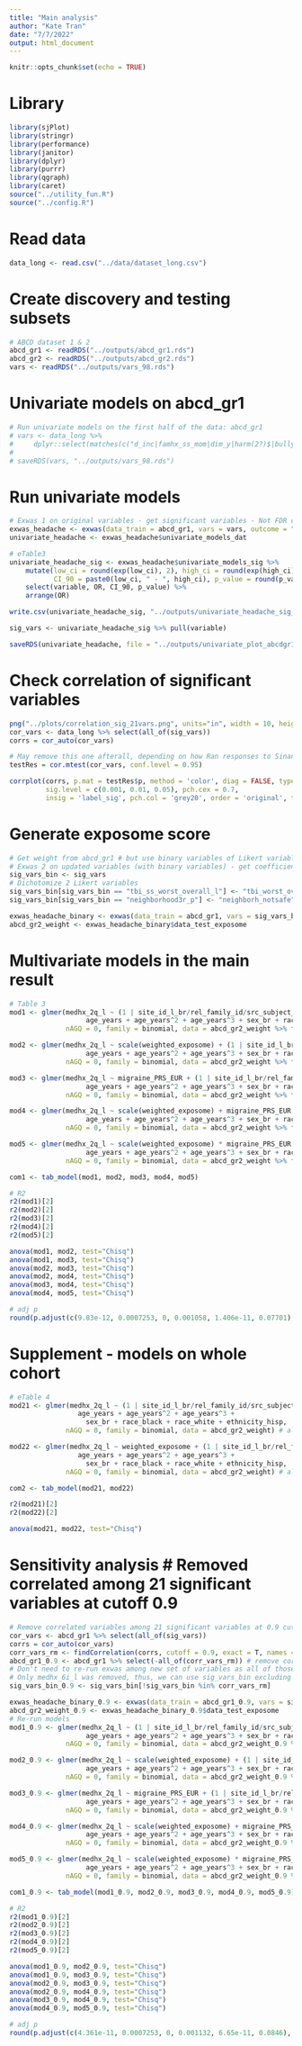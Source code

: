 ```yaml
---
title: "Main analysis"
author: "Kate Tran"
date: "7/7/2022"
output: html_document
---
```


```r
knitr::opts_chunk$set(echo = TRUE)
```

# Library
```r
library(sjPlot) 
library(stringr)
library(performance)
library(janitor)
library(dplyr)
library(purrr)
library(qgraph)
library(caret)
source("../utility_fun.R")
source("../config.R")
```

# Read data
```r
data_long <- read.csv("../data/dataset_long.csv")
```

# Create discovery and testing subsets
```r
# ABCD dataset 1 & 2
abcd_gr1 <- readRDS("../outputs/abcd_gr1.rds")
abcd_gr2 <- readRDS("../outputs/abcd_gr2.rds")
vars <- readRDS("../outputs/vars_98.rds")
```

# Univariate models on abcd_gr1
```r
# Run univariate models on the first half of the data: abcd_gr1
# vars <- data_long %>% 
#     dplyr::select(matches(c("d_inc|famhx_ss_mom|dim_y|harm(2?)$|bully|hood(_?)[^_P]|nsc_|adi.*_[irmp]|pmq|fes_y.*_fc$|crpbi|srpf|macv_y.*fs|ple.*[^fu]_(y|fu_y_bad)$|hx.*[26][ij]|tbi.*_l$|tbi_[123457]|cat$|alcohol$|tobacco$"))) %>% names() # 98 vars
# 
# saveRDS(vars, "../outputs/vars_98.rds")
```

# Run univariate models
```r
# Exwas 1 on original variables - get significant variables - Not FDR corrected p-values for headache project - No covariates
exwas_headache <- exwas(data_train = abcd_gr1, vars = vars, outcome = "medhx_2q_l", data_test = abcd_gr2)
univariate_headache <- exwas_headache$univariate_models_dat

# eTable3
univariate_headache_sig <- exwas_headache$univariate_models_sig %>% 
    mutate(low_ci = round(exp(low_ci), 2), high_ci = round(exp(high_ci), 2), 
           CI_90 = paste0(low_ci, " - ", high_ci), p_value = round(p_value, 3)) %>% 
    select(variable, OR, CI_90, p_value) %>% 
    arrange(OR)

write.csv(univariate_headache_sig, "../outputs/univariate_headache_sig_070523.csv")

sig_vars <- univariate_headache_sig %>% pull(variable)

saveRDS(univariate_headache, file = "../outputs/univariate_plot_abcdgr1_coef_070523.rds")
```

# Check correlation of significant variables
```r
png("../plots/correlation_sig_21vars.png", units="in", width = 10, height = 10, res = 620)
cor_vars <- data_long %>% select(all_of(sig_vars))
corrs = cor_auto(cor_vars)

# May remove this one afterall, depending on how Ran responses to Sinan's comment
testRes = cor.mtest(cor_vars, conf.level = 0.95)

corrplot(corrs, p.mat = testRes$p, method = 'color', diag = FALSE, type = 'upper',
         sig.level = c(0.001, 0.01, 0.05), pch.cex = 0.7,
         insig = 'label_sig', pch.col = 'grey20', order = 'original', tl.col = "black", tl.srt = 45, tl.cex = 0.7, cl.cex = 0.8, cl.ratio = 0.2)
```

# Generate exposome score
```r
# Get weight from abcd_gr1 # but use binary variables of Likert variables only
# Exwas 2 on updated variables (with binary variables) - get coefficients
sig_vars_bin <- sig_vars
# Dichotomize 2 Likert variables
sig_vars_bin[sig_vars_bin == "tbi_ss_worst_overall_l"] <- "tbi_worst_overall"
sig_vars_bin[sig_vars_bin == "neighborhood3r_p"] <- "neighborh_notsafe"

exwas_headache_binary <- exwas(data_train = abcd_gr1, vars = sig_vars_bin, outcome = "medhx_2q_l", data_test = abcd_gr2)
abcd_gr2_weight <- exwas_headache_binary$data_test_exposome
```

# Multivariate models in the main result
```r
# Table 3
mod1 <- glmer(medhx_2q_l ~ (1 | site_id_l_br/rel_family_id/src_subject_id) + 
                   age_years + age_years^2 + age_years^3 + sex_br + race_black + ethnicity_hisp,
              nAGQ = 0, family = binomial, data = abcd_gr2_weight %>% filter(genetic_afr == 0))

mod2 <- glmer(medhx_2q_l ~ scale(weighted_exposome) + (1 | site_id_l_br/rel_family_id/src_subject_id) + 
                   age_years + age_years^2 + age_years^3 + sex_br + race_black + ethnicity_hisp, 
              nAGQ = 0, family = binomial, data = abcd_gr2_weight %>% filter(genetic_afr == 0))

mod3 <- glmer(medhx_2q_l ~ migraine_PRS_EUR + (1 | site_id_l_br/rel_family_id/src_subject_id) + 
                   age_years + age_years^2 + age_years^3 + sex_br + race_black + ethnicity_hisp, 
              nAGQ = 0, family = binomial, data = abcd_gr2_weight %>% filter(genetic_afr == 0))

mod4 <- glmer(medhx_2q_l ~ scale(weighted_exposome) + migraine_PRS_EUR + (1 | site_id_l_br/rel_family_id/src_subject_id) + 
                   age_years + age_years^2 + age_years^3 + sex_br + race_black + ethnicity_hisp, 
              nAGQ = 0, family = binomial, data = abcd_gr2_weight %>% filter(genetic_afr == 0))

mod5 <- glmer(medhx_2q_l ~ scale(weighted_exposome) * migraine_PRS_EUR + (1 | site_id_l_br/rel_family_id/src_subject_id) + 
                   age_years + age_years^2 + age_years^3 + sex_br + race_black + ethnicity_hisp, 
              nAGQ = 0, family = binomial, data = abcd_gr2_weight %>% filter(genetic_afr == 0))

com1 <- tab_model(mod1, mod2, mod3, mod4, mod5)

# R2
r2(mod1)[2]
r2(mod2)[2]
r2(mod3)[2]
r2(mod4)[2]
r2(mod5)[2]

anova(mod1, mod2, test="Chisq")
anova(mod1, mod3, test="Chisq")
anova(mod2, mod3, test="Chisq")
anova(mod2, mod4, test="Chisq")
anova(mod3, mod4, test="Chisq") 
anova(mod4, mod5, test="Chisq") 

# adj p
round(p.adjust(c(9.83e-12, 0.0007253, 0, 0.001058, 1.406e-11, 0.07701), method = "fdr"), 3)
```

# Supplement - models on whole cohort
```r
# eTable 4
mod21 <- glmer(medhx_2q_l ~ (1 | site_id_l_br/rel_family_id/src_subject_id) + 
                 age_years + age_years^2 + age_years^3 + 
                   sex_br + race_black + race_white + ethnicity_hisp,
              nAGQ = 0, family = binomial, data = abcd_gr2_weight) # all population

mod22 <- glmer(medhx_2q_l ~ weighted_exposome + (1 | site_id_l_br/rel_family_id/src_subject_id) + 
                 age_years + age_years^2 + age_years^3 + 
                   sex_br + race_black + race_white + ethnicity_hisp, 
              nAGQ = 0, family = binomial, data = abcd_gr2_weight) # all population

com2 <- tab_model(mod21, mod22)

r2(mod21)[2]
r2(mod22)[2]

anova(mod21, mod22, test="Chisq")
```

# Sensitivity analysis # Removed correlated among 21 significant variables at cutoff 0.9
```r
# Remove correlated variables among 21 significant variables at 0.9 cut-off
cor_vars <- abcd_gr1 %>% select(all_of(sig_vars))
corrs = cor_auto(cor_vars)
corr_vars_rm <- findCorrelation(corrs, cutoff = 0.9, exact = T, names = T, verbose = T) #medhx_6i_l
abcd_gr1_0.9 <- abcd_gr1 %>% select(-all_of(corr_vars_rm)) # remove correlated variables from training dataset abcd_gr1
# Don't need to re-run exwas among new set of variables as all of those were run with the same outcome
# Only medhx_6i_l was removed, thus, we can use sig_vars_bin excluding medhx_6i_l for exposome score (after Dichotomize 2 Likert variables)
sig_vars_bin_0.9 <- sig_vars_bin[!sig_vars_bin %in% corr_vars_rm]

exwas_headache_binary_0.9 <- exwas(data_train = abcd_gr1_0.9, vars = sig_vars_bin_0.9, outcome = "medhx_2q_l", data_test = abcd_gr2)
abcd_gr2_weight_0.9 <- exwas_headache_binary_0.9$data_test_exposome
# Re-run models
mod1_0.9 <- glmer(medhx_2q_l ~ (1 | site_id_l_br/rel_family_id/src_subject_id) + 
                   age_years + age_years^2 + age_years^3 + sex_br + race_black + ethnicity_hisp,
              nAGQ = 0, family = binomial, data = abcd_gr2_weight_0.9 %>% filter(genetic_afr == 0))

mod2_0.9 <- glmer(medhx_2q_l ~ scale(weighted_exposome) + (1 | site_id_l_br/rel_family_id/src_subject_id) + 
                   age_years + age_years^2 + age_years^3 + sex_br + race_black + ethnicity_hisp, 
              nAGQ = 0, family = binomial, data = abcd_gr2_weight_0.9 %>% filter(genetic_afr == 0))

mod3_0.9 <- glmer(medhx_2q_l ~ migraine_PRS_EUR + (1 | site_id_l_br/rel_family_id/src_subject_id) + 
                   age_years + age_years^2 + age_years^3 + sex_br + race_black + ethnicity_hisp, 
              nAGQ = 0, family = binomial, data = abcd_gr2_weight_0.9 %>% filter(genetic_afr == 0))

mod4_0.9 <- glmer(medhx_2q_l ~ scale(weighted_exposome) + migraine_PRS_EUR + (1 | site_id_l_br/rel_family_id/src_subject_id) + 
                   age_years + age_years^2 + age_years^3 + sex_br + race_black + ethnicity_hisp, 
              nAGQ = 0, family = binomial, data = abcd_gr2_weight_0.9 %>% filter(genetic_afr == 0))

mod5_0.9 <- glmer(medhx_2q_l ~ scale(weighted_exposome) * migraine_PRS_EUR + (1 | site_id_l_br/rel_family_id/src_subject_id) + 
                   age_years + age_years^2 + age_years^3 + sex_br + race_black + ethnicity_hisp, 
              nAGQ = 0, family = binomial, data = abcd_gr2_weight_0.9 %>% filter(genetic_afr == 0))

com1_0.9 <- tab_model(mod1_0.9, mod2_0.9, mod3_0.9, mod4_0.9, mod5_0.9)

# R2
r2(mod1_0.9)[2]
r2(mod2_0.9)[2]
r2(mod3_0.9)[2]
r2(mod4_0.9)[2]
r2(mod5_0.9)[2]

anova(mod1_0.9, mod2_0.9, test="Chisq")
anova(mod1_0.9, mod3_0.9, test="Chisq")
anova(mod2_0.9, mod3_0.9, test="Chisq")
anova(mod2_0.9, mod4_0.9, test="Chisq")
anova(mod3_0.9, mod4_0.9, test="Chisq") 
anova(mod4_0.9, mod5_0.9, test="Chisq") 

# adj p
round(p.adjust(c(4.361e-11, 0.0007253, 0, 0.001132, 6.65e-11, 0.0846), method = "fdr"), 3)
```






